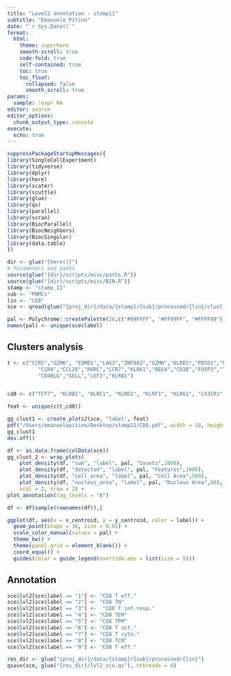 ```yaml
---
title: "Level2 annotation - stamp11"
subtitle: "Emanuele Pitino"
date: "`r Sys.Date()`"
format: 
  html:
    theme: superhero
    smooth-scroll: true
    code-fold: true
    self-contained: true
    toc: true
    toc_float: 
      collapsed: false
      smooth_scroll: true
params:
  sample: !expr NA
editor: source
editor_options: 
  chunk_output_type: console
execute:
  echo: true
---
```

```r
suppressPackageStartupMessages({
library(SingleCellExperiment)
library(tidyverse)
library(dplyr)
library(here)
library(scater)
library(scuttle)
library(glue)
library(qs)
library(parallel)
library(scran)
library(BiocParallel)
library(BiocNeighbors)
library(BiocSingular)
library(data.table)
})
```

```r
dir <- glue("{here()}")
# Parameters and paths
source(glue("{dir}/scripts/misc/paths.R"))
source(glue("{dir}/scripts/misc/BIN.R"))
stamp <- "stamp_11"
sub <- "PBMCs"
lin <- "CD8"
sce <- qread(glue("{proj_dir}/data/{stamp}/{sub}/processed/{lin}/clust_sce.qs"), nthreads = 8)
```


```r
pal <- Polychrome::createPalette(26,c("#99FFFF", "#FF99FF", "#FFFF99"))
names(pal) <- unique(sce$label)
```

## Clusters analysis
```r
t <- c("CCR5","GZMK", "EOMES","LAG3","ZNF683","GZMH","KLRD1","PDCD1","FASLG","CCR6",
          "CCR4","CCL20","RORC","CCR7","KLRK1","REG4","CD38","FOXP3","TNFRSF9","IL7R","IL12RB2",
          "CD40LG","SELL","LEF1","KLRB1")


cd8 <- c("TCF7", "KLRB1", "KLRC1", "KLRD1", "KLRF1", "KLRG1", "CX3CR1", "ENTPD1", "IFI16", "IFI35", "IFI44L", "IFIH1", "IFIT1", "IFIT2", "IFIT3", "IFITM1", "GZMA", "GZMB", "GZMH", "GZMK", "HAVCR2")

feat <- unique(c(t,cd8))

gg_clust1 <- create_plots2(sce, "label", feat)
pdf("/Users/emanuelepitino/Desktop/stamp11/CD8.pdf", width = 18, height = 8)
gg_clust1
dev.off()
```

```r
df <- as.data.frame(colData(sce))
gg_clust_2 <- wrap_plots(
    plot_density(df, "sum", "label", pal, "Counts",2000),
    plot_density(df, "detected", "label", pal, "Features",1000),
    plot_density(df, "cell_area", "label", pal, "Cell Area",500),
    plot_density(df, "nucleus_area", "label", pal, "Nucleus Area",80),
    ncol = 2, nrow = 2) +
plot_annotation(tag_levels = "A")
```

```r
df <- df[sample(rownames(df)),]

ggplot(df, aes(x = x_centroid, y = y_centroid, color = label)) +
  geom_point(shape = 16, size = 0.01) +
  scale_color_manual(values = pal) +
  theme_bw() +
  theme(panel.grid = element_blank()) +
  coord_equal() +
  guides(color = guide_legend(override.aes = list(size = 5))) 
```

## Annotation
```r
sce$lvl2[sce$label == "1"] <- "CD8 T eff."
sce$lvl2[sce$label == "2"] <- "CD8 TN"
sce$lvl2[sce$label == "3"] <-  "CD8 T inf.resp."
sce$lvl2[sce$label == "4"] <- "CD8 TEM"
sce$lvl2[sce$label == "5"] <- "CD8 TPM"
sce$lvl2[sce$label == "6"] <- "CD8 T act."
sce$lvl2[sce$label == "7"] <- "CD8 T cyto."
sce$lvl2[sce$label == "8"] <- "CD8 TCM" 
sce$lvl2[sce$label == "9"] <- "CD8 T eff."
```

```r
res_dir <- glue("{proj_dir}/data/{stamp}/{sub}/processed/{lin}")
qsave(sce, glue("{res_dir}/lvl2_sce.qs"), nthreads = 8)
```
